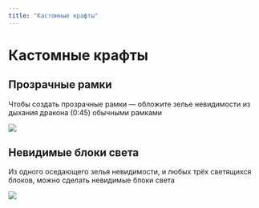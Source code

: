 ```yaml
---
title: "Кастомные крафты"
---
```


# Кастомные крафты

## Прозрачные рамки

Чтобы создать прозрачные рамки — обложите зелье невидимости из дыхания дракона (0:45) обычными рамками

![](/assets/features/crafts/frame.png)

## Невидимые блоки света

Из одного оседающего зелья невидимости, и любых трёх светящихся блоков, можно сделать невидимые блоки света

![](/assets/features/crafts/light.png)